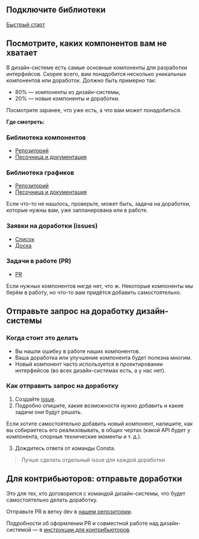 ## Подключите библиотеки

[Быстрый старт](##LIBS.LIB.STAND/lib:portal/stand:startwork-start)

## Посмотрите, каких компонентов вам не хватает

В дизайн-системе есть самые основные компоненты для разработки интерфейсов. Скорее всего, вам понадобится несколько уникальных компонентов или доработок. Должно быть примерно так:

- 80% — компоненты из дизайн-системы,
- 20% — новые компоненты и доработки.

Посмотрите заранее, что уже есть, а что вам может понадобиться.

**Где смотреть:**

### Библиотека компонентов

- [Репозиторий](https://github.com/consta-design-system/uikit)
- [Песочница и документация](##LIBS.LIB/lib:uikit)

### Библиотека графиков

- [Репозиторий](https://github.com/consta-design-system/charts)
- [Песочница и документация](##LIBS.LIB/lib:charts)

Если что-то не нашлось, проверьте, может быть, задача на доработки, которые нужны вам, уже запланирована или в работе.

### Заявки на доработки (issues)

- [Список](https://github.com/consta-design-system/uikit/issues)
- [Доска](https://github.com/consta-design-system/uikit/projects/1)

### Задачи в работе (PR)

- [PR](https://github.com/consta-design-system/uikit/pulls)

Если нужных компонентов нигде нет, что ж. Некоторые компоненты мы берём в работу, но что-то вам придётся добавить самостоятельно.

## Отправьте запрос на доработку дизайн-системы

### Когда стоит это делать

- Вы нашли ошибку в работе наших компонентов.
- Ваша доработка или улучшение компонента будет полезна многим.
- Новый компонент часто используется в проектировании интерфейсов (во всех дизайн-системах есть, а у нас нет).

### Как отправить запрос на доработку

1. Создайте [issue](https://github.com/consta-design-system/uikit/issues/new).
2. Подробно опишите, какие возможности нужно добавить и какие задачи они будут решать.

Если хотите самостоятельно добавить новый компонент, напишите, как вы собираетесь его реализовывать, в общих чертах (какой API будет у компонента, спорные технические моменты и т. д.).

3. Дождитесь ответа от команды Consta.

> Лучше сделать отдельный issue для каждой доработки

## Для контрибьюторов: отправьте доработки

Это для тех, кто договорился с командой дизайн-системы, что будет самостоятельно делать доработку.

Отправьте PR в ветку dev в [нашем репозитории](https://github.com/consta-design-system/uikit).

Подробности об оформлении PR и совместной работе над дизайн-системой — в [инструкции для контрибьюторов](##LIBS.LIB.STAND/lib:portal/stand:contributers-owerview).
